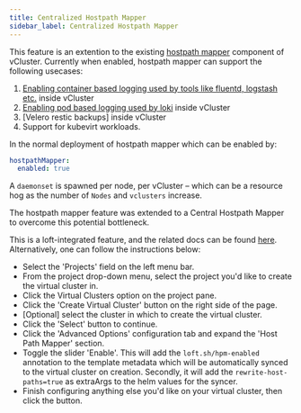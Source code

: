 ```yaml
---
title: Centralized Hostpath Mapper
sidebar_label: Centralized Hostpath Mapper 
---
```


This feature is an extention to the existing [hostpath mapper](./hpm.mdx) component of vCluster.
Currently when enabled, hostpath mapper can support the following usecases:
1. [Enabling container based logging used by tools like fluentd, logstash etc.](./elk_stack.mdx) inside vCluster
2. [Enabling pod based logging used by loki](./grafana_loki.mdx) inside vCluster
3. [Velero restic backups] inside vCluster
4. Support for kubevirt workloads.

In the normal deployment of hostpath mapper which can be enabled by:
```yaml
hostpathMapper:
  enabled: true
```

A `daemonset` is spawned per node, per vCluster – which can be a resource hog as the number of `Nodes` and `vclusters` increase.

The hostpath mapper feature was extended to a Central Hostpath Mapper to overcome this potential bottleneck.

This is a loft-integrated feature, and the related docs can be found [here](https://loft.sh/docs/virtual-clusters/central-hostpath-mapper).
Alternatively, one can follow the instructions below:

* Select the 'Projects' field on the left menu bar.
* From the project drop-down menu, select the project you'd like to create the virtual cluster in.
* Click the Virtual Clusters option on the project pane.
* Click the 'Create Virtual Cluster' button on the right side of the page.
* [Optional] select the cluster in which to create the virtual cluster.
* Click the 'Select' button to continue.
* Click the 'Advanced Options' configuration tab and expand the 'Host Path Mapper' section.
* Toggle the slider 'Enable'. This will add the `loft.sh/hpm-enabled` annotation to the template metadata which will be automatically synced to the virtual cluster on creation. Secondly, it will add the `rewrite-host-paths=true` as extraArgs to the helm values for the syncer.
* Finish configuring anything else you'd like on your virtual cluster, then click the
button.